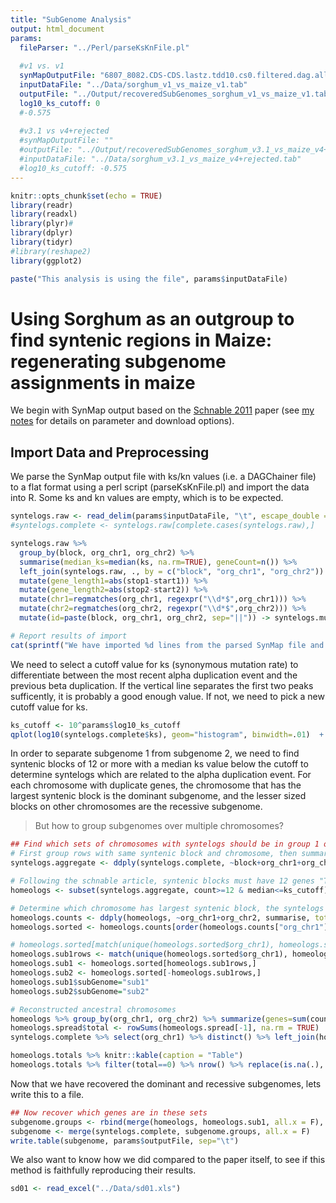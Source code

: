 ```yaml
---
title: "SubGenome Analysis"
output: html_document
params:
  fileParser: "../Perl/parseKsKnFile.pl"
  
  #v1 vs. v1
  synMapOutputFile: "6807_8082.CDS-CDS.lastz.tdd10.cs0.filtered.dag.all.go_D20_g10_A5.aligncoords.gcoords.ks"
  inputDataFile: "../Data/sorghum_v1_vs_maize_v1.tab"
  outputFile: "../Output/recoveredSubGenomes_sorghum_v1_vs_maize_v1.tab"
  log10_ks_cutoff: 0
  #-0.575
  
  #v3.1 vs v4+rejected
  #synMapOutputFile: ""
  #outputFile: "../Output/recoveredSubGenomes_sorghum_v3.1_vs_maize_v4+rejected.tab"
  #inputDataFile: "../Data/sorghum_v3.1_vs_maize_v4+rejected.tab"
  #log10_ks_cutoff: -0.575
---
```


```r
knitr::opts_chunk$set(echo = TRUE)
library(readr)
library(readxl)
library(plyr)#
library(dplyr)
library(tidyr)
#library(reshape2)
library(ggplot2)
```
```r
paste("This analysis is using the file", params$inputDataFile)
```

# Using Sorghum as an outgroup to find syntenic regions in Maize: regenerating subgenome assignments in maize
We begin with SynMap output based on the [Schnable 2011](https://www.ncbi.nlm.nih.gov/pmc/articles/PMC3053962/) paper (see [my notes](https://www.evernote.com/shard/s303/nl/52987123/1ce74f11-98a0-4854-b363-3172e79eeae3) for details on parameter and download options).

## Import Data and Preprocessing
We parse the SynMap output file with ks/kn values (i.e. a DAGChainer file) to a flat format using a perl script (parseKsKnFile.pl) and import the data into R. Some ks and kn values are empty, which is to be expected.

```r
syntelogs.raw <- read_delim(params$inputDataFile, "\t", escape_double = FALSE, trim_ws = TRUE)
#syntelogs.complete <- syntelogs.raw[complete.cases(syntelogs.raw),]

syntelogs.raw %>% 
  group_by(block, org_chr1, org_chr2) %>% 
  summarise(median_ks=median(ks, na.rm=TRUE), geneCount=n()) %>% 
  left_join(syntelogs.raw, ., by = c("block", "org_chr1", "org_chr2")) %>% 
  mutate(gene_length1=abs(stop1-start1)) %>% 
  mutate(gene_length2=abs(stop2-start2)) %>% 
  mutate(chr1=regmatches(org_chr1, regexpr("\\d*$",org_chr1))) %>% 
  mutate(chr2=regmatches(org_chr2, regexpr("\\d*$",org_chr2))) %>% 
  mutate(id=paste(block, org_chr1, org_chr2, sep="||")) -> syntelogs.mutated
```
```r
# Report results of import
cat(sprintf("We have imported %d lines from the parsed SynMap file and removed %d incomplete rows resulting in %d syntenic genes.", nrow(syntelogs.raw), nrow(syntelogs.raw)- nrow(syntelogs.complete), nrow(syntelogs.complete)))
```

We need to select a cutoff value for ks (synonymous mutation rate) to differentiate between the most recent alpha duplication event and the previous beta duplication. If the vertical line separates the first two peaks sufficently, it is probably a good enough value.  If not, we need to pick a new cutoff value for ks.

```r
ks_cutoff <- 10^params$log10_ks_cutoff
qplot(log10(syntelogs.complete$ks), geom="histogram", binwidth=.01)  + geom_vline(mapping = NULL, data = NULL, xintercept = params$log10_ks_cutoff, na.rm = FALSE, show.legend = NA)
```

In order to separate subgenome 1 from subgenome 2, we need to find syntenic blocks of 12 or more with a median ks value below the cutoff to determine syntelogs which are related to the alpha duplication event.  For each chromosome with duplicate genes, the chromosome that has the largest syntenic block is the dominant subgenome, and the lesser sized blocks on other chromosomes are the recessive subgenome.

> But how to group subgenomes over multiple chromosomes?

```r
## Find which sets of chromosomes with syntelogs should be in group 1 or group 2, where group 1 has larger syntenic blocks
# First group rows with same syntenic block and chromosome, then summarize each block's ks values with median/mean/count
syntelogs.aggregate <- ddply(syntelogs.complete, ~block+org_chr1+org_chr2, summarise, median=median(ks), mean=mean(ks), count=length(ks))

# Following the schnable article, syntenic blocks must have 12 genes "The median synonymous substitution rate of all gene pairs in a syntenic block between maize and sorghum can be used to classify syntenic blocks of 12 or more genes unambiguously as orthologous or homoeologous, however" and have a median ks value that discriminates for the alpha duplication event.
homeologs <- subset(syntelogs.aggregate, count>=12 & median<=ks_cutoff)

# Determine which chromosome has largest syntenic block, the syntelogs on this chromosome are subgenome 1
homeologs.counts <- ddply(homeologs, ~org_chr1+org_chr2, summarise, total_genes=sum(count))
homeologs.sorted <- homeologs.counts[order(homeologs.counts["org_chr1"], -homeologs.counts["total_genes"]),]

# homeologs.sorted[match(unique(homeologs.sorted$org_chr1), homeologs.sorted$org_chr1),] #first instance of each group (i.e. biggest=sub1)
homeologs.sub1rows <- match(unique(homeologs.sorted$org_chr1), homeologs.sorted$org_chr1) #not exactly right!!!! how to split sub 1 over multiple chromosomes?
homeologs.sub1 <- homeologs.sorted[homeologs.sub1rows,]
homeologs.sub2 <- homeologs.sorted[-homeologs.sub1rows,]
homeologs.sub1$subGenome="sub1"
homeologs.sub2$subGenome="sub2"

# Reconstructed ancestral chromosomes
homeologs %>% group_by(org_chr1, org_chr2) %>% summarize(genes=sum(count)) %>% spread(org_chr2, genes) -> homeologs.spread
homeologs.spread$total <- rowSums(homeologs.spread[-1], na.rm = TRUE)
syntelogs.complete %>% select(org_chr1) %>% distinct() %>% left_join(homeologs.spread) %>% replace(is.na(.), 0) %>% arrange(desc(org_chr1)) -> homeologs.totals
```
```r
homeologs.totals %>% knitr::kable(caption = "Table")
homeologs.totals %>% filter(total==0) %>% nrow() %>% replace(is.na(.), 0) %>% sprintf("There are %i unaligned sorghum chromosome(s) in the above table.", .) %>% cat()
```

Now that we have recovered the dominant and recessive subgenomes, lets write this to a file.

```r
## Now recover which genes are in these sets
subgenome.groups <- rbind(merge(homeologs, homeologs.sub1, all.x = F), merge(homeologs, homeologs.sub2, all.x = F))
subgenome <- merge(syntelogs.complete, subgenome.groups, all.x = F)
write.table(subgenome, params$outputFile, sep="\t")
```

We also want to know how we did compared to the paper itself, to see if this method is faithfully reproducing their results.
```r
sd01 <- read_excel("../Data/sd01.xls")
```

